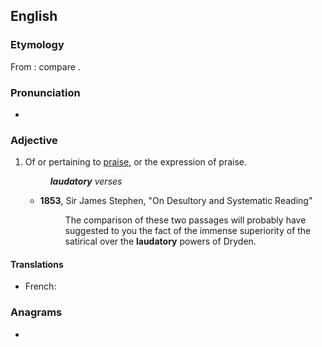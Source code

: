 ==English==

===Etymology===
From {{etyl|la|en}} {{m|la|laudatorius}}: compare {{etyl|fro|en}} {{m|fro|laudatoire}}.

===Pronunciation===
* {{a|UK}} {{IPA|/ˈlɔːdətɹi/|lang=en}}

===Adjective===
{{en-adj}}

# Of or pertaining to [[praise]], or the expression of praise.
#: '''''laudatory''' verses''
#* '''1853''', Sir James Stephen, "On Desultory and Systematic Reading"
#*: The comparison of these two passages will probably have suggested to you the fact of the immense superiority of the satirical over the '''laudatory''' powers of Dryden.

====Translations====
{{trans-top|of or pertaining to praise}}
* French: {{t+|fr|élogieux}}
{{trans-mid}}
{{trans-bottom}}

===Anagrams===
* {{anagrams|en|adulatory}}